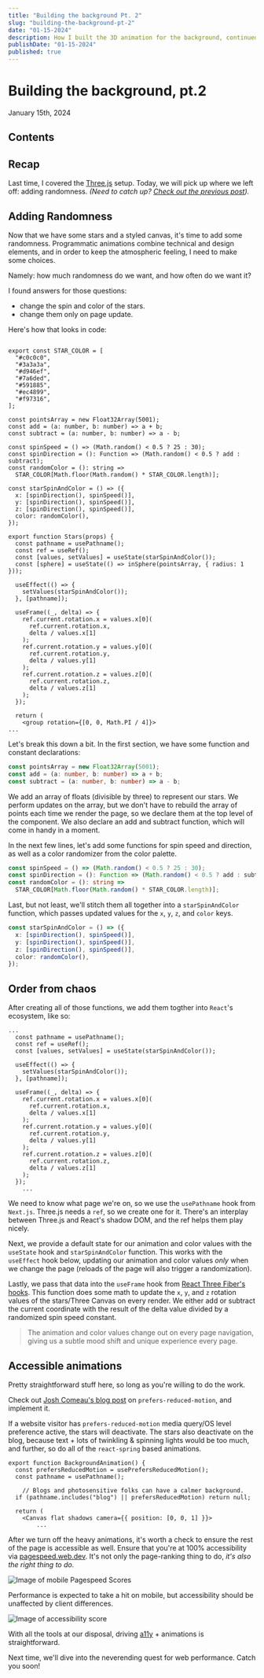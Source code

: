 ```yaml
---
title: "Building the background Pt. 2"
slug: "building-the-background-pt-2"
date: "01-15-2024"
description: How I built the 3D animation for the background, continued
publishDate: "01-15-2024"
published: true
---
```


# Building the background, pt.2

January 15th, 2024

## Contents

## Recap

Last time, I covered the [Three.js](https://threejs.org/) setup. Today, we will
pick up where we left off: adding randomness. _(Need to catch up?
[Check out the previous post](/blog/building-the-background))._

## Adding Randomness

Now that we have some stars and a styled canvas, it's time to add some
randomness. Programmatic animations combine technical and design elements, and
in order to keep the atmospheric feeling, I need to make some choices.

Namely: how much randomness do we want, and how often do we want it?

I found answers for those questions:

- change the spin and color of the stars.
- change them only on page update.

Here's how that looks in code:

```stars.tsx

export const STAR_COLOR = [
  "#c0c0c0",
  "#3a3a3a",
  "#d946ef",
  "#7a6ded",
  "#591885",
  "#ec4899",
  "#f97316",
];

const pointsArray = new Float32Array(5001);
const add = (a: number, b: number) => a + b;
const subtract = (a: number, b: number) => a - b;

const spinSpeed = () => (Math.random() < 0.5 ? 25 : 30);
const spinDirection = (): Function => (Math.random() < 0.5 ? add : subtract);
const randomColor = (): string =>
  STAR_COLOR[Math.floor(Math.random() * STAR_COLOR.length)];

const starSpinAndColor = () => ({
  x: [spinDirection(), spinSpeed()],
  y: [spinDirection(), spinSpeed()],
  z: [spinDirection(), spinSpeed()],
  color: randomColor(),
});

export function Stars(props) {
  const pathname = usePathname();
  const ref = useRef();
  const [values, setValues] = useState(starSpinAndColor());
  const [sphere] = useState(() => inSphere(pointsArray, { radius: 1 }));

  useEffect(() => {
    setValues(starSpinAndColor());
  }, [pathname]);

  useFrame((_, delta) => {
    ref.current.rotation.x = values.x[0](
      ref.current.rotation.x,
      delta / values.x[1]
    );
    ref.current.rotation.y = values.y[0](
      ref.current.rotation.y,
      delta / values.y[1]
    );
    ref.current.rotation.z = values.z[0](
      ref.current.rotation.z,
      delta / values.z[1]
    );
  });

  return (
    <group rotation={[0, 0, Math.PI / 4]}>
...

```

Let's break this down a bit. In the first section, we have some function and
constant declarations:

```typescript
const pointsArray = new Float32Array(5001);
const add = (a: number, b: number) => a + b;
const subtract = (a: number, b: number) => a - b;
```

We add an array of floats (divisible by three) to represent our stars. We
perform updates on the array, but we don't have to rebuild the array of points
each time we render the page, so we declare them at the top level of the
component. We also declare an add and subtract function, which will come in
handy in a moment.

In the next few lines, let's add some functions for spin speed and direction, as
well as a color randomizer from the color palette.

```typescript
const spinSpeed = () => (Math.random() < 0.5 ? 25 : 30);
const spinDirection = (): Function => (Math.random() < 0.5 ? add : subtract);
const randomColor = (): string =>
  STAR_COLOR[Math.floor(Math.random() * STAR_COLOR.length)];
```

Last, but not least, we'll stitch them all together into a `starSpinAndColor`
function, which passes updated values for the `x`, `y`, `z`, and `color` keys.

```typescript
const starSpinAndColor = () => ({
  x: [spinDirection(), spinSpeed()],
  y: [spinDirection(), spinSpeed()],
  z: [spinDirection(), spinSpeed()],
  color: randomColor(),
});
```

## Order from chaos

After creating all of those functions, we add them togther into `React`'s
ecosystem, like so:

```updates.tsx
...
  const pathname = usePathname();
  const ref = useRef();
  const [values, setValues] = useState(starSpinAndColor());

  useEffect(() => {
    setValues(starSpinAndColor());
  }, [pathname]);

  useFrame((_, delta) => {
    ref.current.rotation.x = values.x[0](
      ref.current.rotation.x,
      delta / values.x[1]
    );
    ref.current.rotation.y = values.y[0](
      ref.current.rotation.y,
      delta / values.y[1]
    );
    ref.current.rotation.z = values.z[0](
      ref.current.rotation.z,
      delta / values.z[1]
    );
  });
	...

```

We need to know what page we're on, so we use the `usePathname` hook from
`Next.js`. Three.js needs a `ref`, so we create one for it. There's an interplay
between Three.js and React's shadow DOM, and the ref helps them play nicely.

Next, we provide a default state for our animation and color values with the
`useState` hook and `starSpinAndColor` function. This works with the `useEffect`
hook below, updating our animation and color values _only_ when we change the
page (reloads of the page will also trigger a randomization).

Lastly, we pass that data into the `useFrame` hook from
[React Three Fiber's hooks](https://docs.pmnd.rs/react-three-fiber/api/hooks#useframe).
This function does some math to update the `x`, `y`, and `z` rotation values of
the stars/Three Canvas on every render. We either add or subtract the current
coordinate with the result of the delta value divided by a randomized spin speed
constant.

> The animation and color values change out on every page navigation, giving us
> a subtle mood shift and unique experience every page.

## Accessible animations

Pretty straightforward stuff here, so long as you're willing to do the work.

Check out
[Josh Comeau's blog post](https://www.joshwcomeau.com/react/prefers-reduced-motion/)
on `prefers-reduced-motion`, and implement it.

If a website visitor has `prefers-reduced-motion` media query/OS level
preference active, the stars will deactivate. The stars also deactivate on the
blog, because text + lots of twinkling & spinning lights would be too much, and
further, so do all of the `react-spring` based animations.

```BeKindToOneAnother.tsx
export function BackgroundAnimation() {
  const prefersReducedMotion = usePrefersReducedMotion();
  const pathname = usePathname();

	// Blogs and photosensitive folks can have a calmer background.
  if (pathname.includes("blog") || prefersReducedMotion) return null;

  return (
    <Canvas flat shadows camera={{ position: [0, 0, 1] }}>
		...

```

After we turn off the heavy animations, it's worth a check to ensure the rest of
the page is accessible as well. Ensure that you're at 100% accessibility via
[pagespeed.web.dev](https://pagespeed.web.dev/). It's not only the page-ranking
thing to do, _it's also the right thing to do._

![Image of mobile Pagespeed Scores](/images/background-pt2-pagespeed.png)

Performance is expected to take a hit on mobile, but accessibility should be
unaffected by client differences.

![Image of accessibility
  score](/images/background-pt2-accessibility.png)

With all the tools at our disposal, driving
[a11y](https://www.a11yproject.com/) + animations is straightforward.

Next time, we'll dive into the neverending quest for web performance. Catch you
soon!
